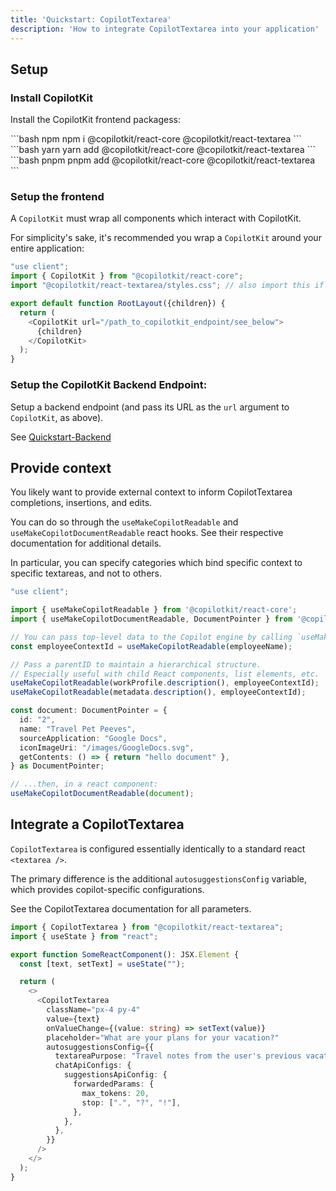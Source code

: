 ```yaml
---
title: 'Quickstart: CopilotTextarea'
description: 'How to integrate CopilotTextarea into your application'
---
```


## Setup

### Install CopilotKit

Install the CopilotKit frontend packagess:

<CodeGroup>
  ```bash npm
  npm i @copilotkit/react-core @copilotkit/react-textarea
  ``` 
  ```bash yarn
  yarn add @copilotkit/react-core @copilotkit/react-textarea
  ```
  ```bash pnpm
  pnpm add @copilotkit/react-core @copilotkit/react-textarea
  ```
</CodeGroup>

### Setup the frontend

A `CopilotKit` must wrap all components which interact with CopilotKit.

For simplicity's sake, it's recommended you wrap a `CopilotKit` around your entire application:

```ts
"use client";
import { CopilotKit } from "@copilotkit/react-core";
import "@copilotkit/react-textarea/styles.css"; // also import this if you want to use the CopilotTextarea component

export default function RootLayout({children}) {
  return (
    <CopilotKit url="/path_to_copilotkit_endpoint/see_below">
      {children}
    </CopilotKit>
  );
}
```

### Setup the CopilotKit Backend Endpoint:

Setup a backend endpoint (and pass its URL as the `url` argument to `CopilotKit`, as above).

See [Quickstart-Backend](/getting-started/quickstart-backend)


## Provide context
You likely want to provide external context to inform CopilotTextarea completions, insertions, and edits.

You can do so through the `useMakeCopilotReadable` and `useMakeCopilotDocumentReadable` react hooks.
See their respective documentation for additional details.

In particular, you can specify categories which bind specific context to specific textareas, and not to others.

```ts
"use client";

import { useMakeCopilotReadable } from '@copilotkit/react-core';
import { useMakeCopilotDocumentReadable, DocumentPointer } from '@copilotkit/react-document';

// You can pass top-level data to the Copilot engine by calling `useMakeCopilotReadable`.
const employeeContextId = useMakeCopilotReadable(employeeName);

// Pass a parentID to maintain a hierarchical structure.
// Especially useful with child React components, list elements, etc.
useMakeCopilotReadable(workProfile.description(), employeeContextId);
useMakeCopilotReadable(metadata.description(), employeeContextId);

const document: DocumentPointer = {
  id: "2",
  name: "Travel Pet Peeves",
  sourceApplication: "Google Docs",
  iconImageUri: "/images/GoogleDocs.svg",
  getContents: () => { return "hello document" },
} as DocumentPointer;

// ...then, in a react component:
useMakeCopilotDocumentReadable(document);

```


## Integrate a CopilotTextarea

`CopilotTextarea` is configured essentially identically to a standard react `<textarea />`.

The primary difference is the additional `autosuggestionsConfig` variable, which provides copilot-specific configurations.

See the CopilotTextarea documentation for all parameters. 

```ts
import { CopilotTextarea } from "@copilotkit/react-textarea";
import { useState } from "react";

export function SomeReactComponent(): JSX.Element {
  const [text, setText] = useState("");

  return (
    <>
      <CopilotTextarea
        className="px-4 py-4"
        value={text}
        onValueChange={(value: string) => setText(value)}
        placeholder="What are your plans for your vacation?"
        autosuggestionsConfig={{
          textareaPurpose: "Travel notes from the user's previous vacations. Likely written in a colloquial style, but adjust as needed.",
          chatApiConfigs: {
            suggestionsApiConfig: {
              forwardedParams: {
                max_tokens: 20,
                stop: [".", "?", "!"],
              },
            },
          },
        }}
      />
    </>
  );
}
```

